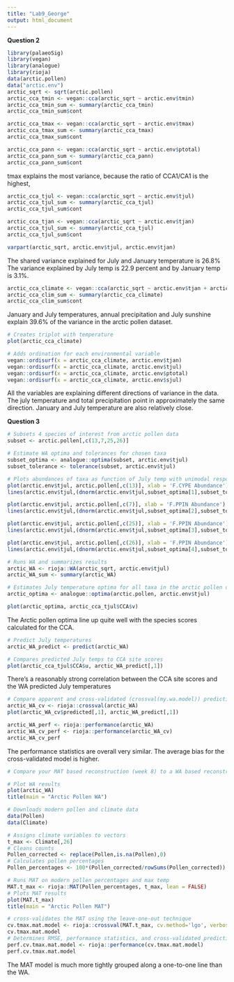 ```yaml
---
title: "Lab9_George"
output: html_document
---
```

**Question 2**
```r
library(palaeoSig)
library(vegan)
library(analogue)
library(rioja)
data(arctic.pollen)
data("arctic.env")
arctic_sqrt <- sqrt(arctic.pollen)
arctic_cca_tmin <- vegan::cca(arctic_sqrt ~ arctic.env$tmin)
arctic_cca_tmin_sum <- summary(arctic_cca_tmin)
arctic_cca_tmin_sum$cont

arctic_cca_tmax <- vegan::cca(arctic_sqrt ~ arctic.env$tmax)
arctic_cca_tmax_sum <- summary(arctic_cca_tmax)
arctic_cca_tmax_sum$cont

arctic_cca_pann <- vegan::cca(arctic_sqrt ~ arctic.env$ptotal)
arctic_cca_pann_sum <- summary(arctic_cca_pann)
arctic_cca_pann_sum$cont
```
tmax explains the most variance, because the ratio of CCA1/CA1 is the highest,

```r
arctic_cca_tjul <- vegan::cca(arctic_sqrt ~ arctic.env$tjul)
arctic_cca_tjul_sum <- summary(arctic_cca_tjul)
arctic_cca_tjul_sum$cont

arctic_cca_tjan <- vegan::cca(arctic_sqrt ~ arctic.env$tjan)
arctic_cca_tjul_sum <- summary(arctic_cca_tjul)
arctic_cca_tjul_sum$cont

varpart(arctic_sqrt, arctic.env$tjul, arctic.env$tjan)
```
The shared variance explained for July and January temperature is 26.8%  The variance explained by July temp is 22.9 percent and by January temp is 3.1%.

```r
arctic_cca_climate <- vegan::cca(arctic_sqrt ~ arctic.env$tjan + arctic.env$tjul + arctic.env$ptotal + arctic.env$sjul)
arctic_cca_clim_sum <- summary(arctic_cca_climate)
arctic_cca_clim_sum$cont
```
January and July temperatures, annual precipitation and July sunshine explain 39.6% of the variance in the arctic pollen dataset.

```r
# Creates triplot with temperature 
plot(arctic_cca_climate)

# Adds ordination for each environmental variable
vegan::ordisurf(x = arctic_cca_climate, arctic.env$tjan)
vegan::ordisurf(x = arctic_cca_climate, arctic.env$tjul)
vegan::ordisurf(x = arctic_cca_climate, arctic.env$ptotal)
vegan::ordisurf(x = arctic_cca_climate, arctic.env$sjul)
```
All the variables are explaining different directions of variance in the data. The july temperature and total precipitation point in approximately the same direction. January and July temperature are also relatively close.

**Question 3**
```r
# Subsets 4 species of interest from arctic pollen data
subset <- arctic.pollen[,c(13,7,25,26)]

# Estimate WA optima and tolerances for chosen taxa
subset_optima <- analogue::optima(subset, arctic.env$tjul)
subset_tolerance <- tolerance(subset, arctic.env$tjul)

# Plots abundances of taxa as function of July temp with unimodal response
plot(arctic.env$tjul, arctic.pollen[,c(13)], xlab = 'F.CYPE Abundance')
lines(arctic.env$tjul,(dnorm(arctic.env$tjul,subset_optima[1],subset_tolerance[1])*100))

plot(arctic.env$tjul, arctic.pollen[,c(7)], xlab = 'F.PPIN Abundance')
lines(arctic.env$tjul,(dnorm(arctic.env$tjul,subset_optima[2],subset_tolerance[2])*100))

plot(arctic.env$tjul, arctic.pollen[,c(25)], xlab = 'F.PPIN Abundance')
lines(arctic.env$tjul,(dnorm(arctic.env$tjul,subset_optima[3],subset_tolerance[3])*100))

plot(arctic.env$tjul, arctic.pollen[,c(26)], xlab = 'F.PPIN Abundance')
lines(arctic.env$tjul,(dnorm(arctic.env$tjul,subset_optima[4],subset_tolerance[4])*100))
```
```r
# Runs WA and summarizes results
arctic_WA <- rioja::WA(arctic_sqrt, arctic.env$tjul)
arctic_WA_sum <- summary(arctic_WA)

# Estimates July temperature optima for all taxa in the arctic pollen dataset 
arctic_optima <- analogue::optima(arctic.pollen, arctic.env$tjul)

plot(arctic_optima, arctic_cca_tjul$CCA$v)
```

The Arctic pollen optima  line up quite well with the species scores calculated for the CCA. 

```r
# Predict July temperatures
arctic_WA_predict <- predict(arctic_WA)

# Compares predicted July temps to CCA site scores
plot(arctic_cca_tjul$CCA$u, arctic_WA_predict[,1])
```
There's a reasonably strong correlation between the CCA site scores and the WA predicted July temperatures

```r

# Compare apparent and cross-validated (crossval(my.wa.model)) predictions of July temperature. Also compare performance statistics (performance(my.cv.wa.model)).
arctic_WA_cv <- rioja::crossval(arctic_WA)
plot(arctic_WA_cv$predicted[,1], arctic_WA_predict[,1])

arctic_WA_perf <- rioja::performance(arctic_WA)
arctic_WA_cv_perf <- rioja::performance(arctic_WA_cv)
arctic_WA_cv_perf
```
The performance statistics are overall very similar. The average bias for the cross-validated model is higher.
```r
# Compare your MAT based reconstruction (week 8) to a WA based reconstruction of the same enironmental variable for the same site.

# Plot WA results
plot(arctic_WA)
title(main = "Arctic Pollen WA")

# Downloads modern pollen and climate data
data(Pollen)
data(Climate)

# Assigns climate variables to vectors
t_max <- Climate[,26]
# Cleans counts
Pollen_corrected <- replace(Pollen,is.na(Pollen),0)
# Calculates pollen percentages
Pollen_percentages <- 100*(Pollen_corrected/rowSums(Pollen_corrected))

# Runs MAT on modern pollen percentages and max temp
MAT.t_max <- rioja::MAT(Pollen_percentages, t_max, lean = FALSE)
# Plots MAT results
plot(MAT.t_max)
title(main = "Arctic Pollen MAT")

# cross-validates the MAT using the leave-one-out technique
cv.tmax.mat.model <- rioja::crossval(MAT.t_max, cv.method='lgo', verbose=FALSE)
cv.tmax.mat.model
# Determines RMSE, performance statistics, and cross-validated predictions' performance
perf.cv.tmax.mat.model <- rioja::performance(cv.tmax.mat.model)
perf.cv.tmax.mat.model

```
The MAT model is much more tightly grouped along a one-to-one line than the WA.
